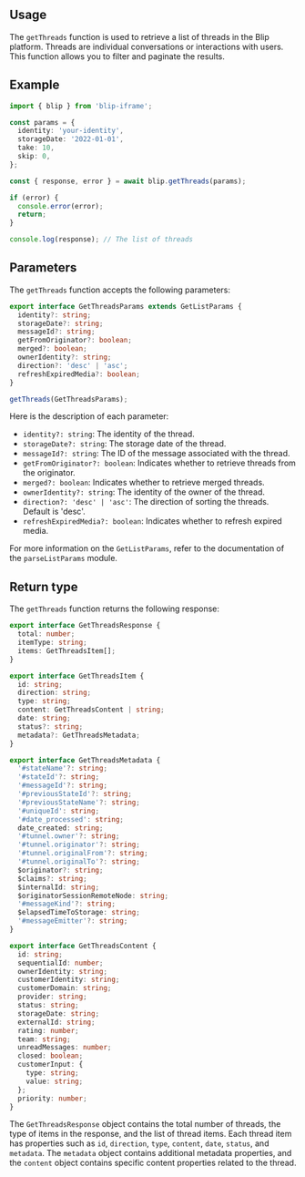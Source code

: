 

## Usage

The `getThreads` function is used to retrieve a list of threads in the Blip platform.
Threads are individual conversations or interactions with users. This function allows you to filter and paginate the results.

## Example

```ts
import { blip } from 'blip-iframe';

const params = {
  identity: 'your-identity',
  storageDate: '2022-01-01',
  take: 10,
  skip: 0,
};

const { response, error } = await blip.getThreads(params);

if (error) {
  console.error(error);
  return;
}

console.log(response); // The list of threads
```

## Parameters

The `getThreads` function accepts the following parameters:

```ts
export interface GetThreadsParams extends GetListParams {
  identity?: string;
  storageDate?: string;
  messageId?: string;
  getFromOriginator?: boolean;
  merged?: boolean;
  ownerIdentity?: string;
  direction?: 'desc' | 'asc';
  refreshExpiredMedia?: boolean;
}

getThreads(GetThreadsParams);
```

Here is the description of each parameter:

- `identity?: string`: The identity of the thread.
- `storageDate?: string`: The storage date of the thread.
- `messageId?: string`: The ID of the message associated with the thread.
- `getFromOriginator?: boolean`: Indicates whether to retrieve threads from the originator.
- `merged?: boolean`: Indicates whether to retrieve merged threads.
- `ownerIdentity?: string`: The identity of the owner of the thread.
- `direction?: 'desc' | 'asc'`: The direction of sorting the threads. Default is 'desc'.
- `refreshExpiredMedia?: boolean`: Indicates whether to refresh expired media.

For more information on the `GetListParams`, refer to the documentation of the `parseListParams` module.

## Return type

The `getThreads` function returns the following response:

```ts
export interface GetThreadsResponse {
  total: number;
  itemType: string;
  items: GetThreadsItem[];
}

export interface GetThreadsItem {
  id: string;
  direction: string;
  type: string;
  content: GetThreadsContent | string;
  date: string;
  status?: string;
  metadata?: GetThreadsMetadata;
}

export interface GetThreadsMetadata {
  '#stateName'?: string;
  '#stateId'?: string;
  '#messageId'?: string;
  '#previousStateId'?: string;
  '#previousStateName'?: string;
  '#uniqueId': string;
  '#date_processed': string;
  date_created: string;
  '#tunnel.owner'?: string;
  '#tunnel.originator'?: string;
  '#tunnel.originalFrom'?: string;
  '#tunnel.originalTo'?: string;
  $originator?: string;
  $claims?: string;
  $internalId: string;
  $originatorSessionRemoteNode: string;
  '#messageKind'?: string;
  $elapsedTimeToStorage: string;
  '#messageEmitter'?: string;
}

export interface GetThreadsContent {
  id: string;
  sequentialId: number;
  ownerIdentity: string;
  customerIdentity: string;
  customerDomain: string;
  provider: string;
  status: string;
  storageDate: string;
  externalId: string;
  rating: number;
  team: string;
  unreadMessages: number;
  closed: boolean;
  customerInput: {
    type: string;
    value: string;
  };
  priority: number;
}
```

The `GetThreadsResponse` object contains the total number of threads, the type of items in the response, and the list of thread items.
Each thread item has properties such as `id`, `direction`, `type`, `content`, `date`, `status`, and `metadata`.
The `metadata` object contains additional metadata properties, and the `content` object contains specific content properties related to the thread.
